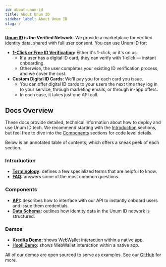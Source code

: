 ```yaml
---
id: about-unum-id
title: About Unum ID
sidebar_label: About Unum ID
slug: /
---
```



**[Unum ID](https://www.unumid.co) is the Verified Network.** We provide a marketplace for verified identity data, shared with full user consent. You can use Unum ID for:
- **[1-Click or Free ID Verification](https://www.unumid.co/1-click):** Either it's 1-click, or it's on us. 
    - If a user has a digital ID card, they can verify with 1-click — instant onboarding.
    - Otherwise, the user completes your existing ID verification process, and we cover the cost.
- **Custom Digital ID Cards:** We'll pay you for each card you issue. 
    - You can offer digital ID cards to your users the next time they log in to your service, through marketing emails, or through in-app offers. 
    - In each case, it takes just one API call.

## Docs Overview

These docs provide detailed, technical information about how to deploy and use Unum ID tech. We recommend starting with the [Introduction](#introduction) sections, but feel free to dive into the [Components](#components) sections for code level details.

Below is an annotated table of contents, which offers a sneak peek of each section. 

### Introduction

- **[Terminology](/terminology):** defines a few specialized terms that are helpful to know.
- **[FAQ](/deployment-overview):** answers some of the most common questions.

### Components
- **[API](/api-overview):** describes how to interface with our API to instantly onboard users and issue them credentials.
- **[Data Schema](/schema):** outlines how identity data in the Unum ID network is structured.

### Demos
- **[Kredita Demo](/kredita-demo):** shows WebWallet interaction within a native app.
- **[Hooli Demo](/hooli-demo-idv):** shows WebWallet interaction within a native app.

All of our demos are open sourced to serve as examples. See our [GitHub](https://github.com/UnumID) for more. 
